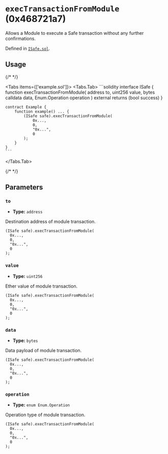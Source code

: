 




# `execTransactionFromModule` (0x468721a7)



Allows a Module to execute a Safe transaction without any further confirmations.




Defined in [`ISafe.sol`](https://github.com/safe-global/safe-modules/tree/allowance/v0.1.1/modules/allowances/contracts/ISafe.sol#Lundefined).


## Usage

{/* <!-- vale off --> */}

<Tabs items={['example.sol']}>
  <Tabs.Tab>
    ```solidity
    interface ISafe {
        function execTransactionFromModule(
            address to,
            uint256 value,
            bytes calldata data,
            Enum.Operation operation
        ) external returns (bool success)
    }

    contract Example {
        function example() ... {
            (ISafe safe).execTransactionFromModule(
                0x...,
                0,
                "0x...",
                0
            );
        }
    }
    ```
  </Tabs.Tab>
</Tabs>

{/* <!-- vale on --> */}



## Parameters

### `to`

  - **Type:** `address`

  Destination address of module transaction.

  ```solidity focus=2
  (ISafe safe).execTransactionFromModule(
    0x...,
    0,
    "0x...",
    0
  );
  ```


### `value`

  - **Type:** `uint256`

  Ether value of module transaction.

  ```solidity focus=3
  (ISafe safe).execTransactionFromModule(
    0x...,
    0,
    "0x...",
    0
  );
  ```


### `data`

  - **Type:** `bytes`

  Data payload of module transaction.

  ```solidity focus=4
  (ISafe safe).execTransactionFromModule(
    0x...,
    0,
    "0x...",
    0
  );
  ```


### `operation`

  - **Type:** `enum Enum.Operation`

  Operation type of module transaction.

  ```solidity focus=5
  (ISafe safe).execTransactionFromModule(
    0x...,
    0,
    "0x...",
    0
  );
  ```





